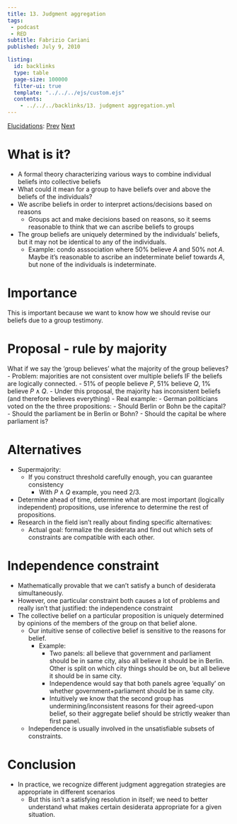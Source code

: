 ```yaml
---
title: 13. Judgment aggregation
tags: 
 - podcast
 - RED
subtitle: Fabrizio Cariani
published: July 9, 2010

listing:
  id: backlinks
  type: table
  page-size: 100000
  filter-ui: true
  template: "../../../ejs/custom.ejs"
  contents:
    - ../../../backlinks/13. judgment aggregation.yml
---
```


[Elucidations](/docs/phil/elucidations/Elucidations.html): [Prev](/docs/phil/elucidations/12. Contextualism.html) [Next](/docs/phil/elucidations/14. Skepticism.html)

# What is it?
- A formal theory characterizing various ways to combine individual beliefs into 
  collective beliefs
- What could it mean for a group to have beliefs over and above the beliefs of 
  the individuals?
- We ascribe beliefs in order to interpret actions/decisions based on reasons
    - Groups act and make decisions based on reasons, so it seems reasonable to 
      think that we can ascribe beliefs to groups
- The group beliefs are uniquely determined by the individuals' beliefs, but it 
  may not be identical to any of the individuals.
    - Example: condo asssociation where 50% believe $A$ and 50% not $A$. Maybe 
      it's reasonable to ascribe an indeterminate belief towards $A$, but none 
      of the individuals is indeterminate.

# Importance
This is important because we want to know how we should revise our beliefs due 
to a group testimony.

# Proposal - rule by majority
What if we say the 'group believes' what the majority of the group believes?
- Problem: majorities are not consistent over multiple beliefs IF the beliefs 
  are logically connected.
    - 51% of people believe $P$, 51% believe $Q$, 1% believe $P\land Q$.
    - Under this proposal, the majority has inconsistent beliefs (and therefore 
      believes everything)
- Real example:
    - German politicians voted on the the three propositions:
      - Should Berlin or Bohn be the capital?
      - Should the parliament be in Berlin or Bohn?
      - Should the capital be where parliament is?

# Alternatives

- Supermajority:
    - If you construct threshold carefully enough, you can guarantee consistency
      - With $P\land Q$ example, you need 2/3.
- Determine ahead of time, determine what are most important (logically 
  independent) propositions, use inference to determine the rest of 
  propositions.
- Research in the field isn't really about finding specific alternatives:
    - Actual goal: formalize the desiderata and find out which sets of 
      constraints are compatible with each other.


# Independence constraint

- Mathematically provable that we can't satisfy a bunch of desiderata 
  simultaneously.
- However, one particular constraint both causes a lot of problems and really 
  isn't that justified: the independence constraint
- The collective belief on a particular proposition is uniquely determined by 
  opinions of the members of the group on that belief alone.
  - Our intuitive sense of collective belief is sensitive to the reasons for 
    belief.
    - Example:
      - Two panels: all believe that government and parliament should be in same 
        city, also all believe it should be in Berlin. Other is split on which 
        city things should be on, but all believe it should be in same city.
      - Independence would say that both panels agree 'equally' on whether 
        government+parliament should be in same city.
      - Intuitively we know that the second group has undermining/inconsistent 
        reasons for their agreed-upon belief, so their aggregate belief should 
        be strictly weaker than first panel.
  - Independence is usually involved in the unsatisfiable subsets of 
    constraints.

# Conclusion
- In practice, we recognize different judgment aggregation strategies are 
  appropriate in different scenarios
  - But this isn't a satisfying resolution in itself; we need to better 
    understand what makes certain desiderata appropriate for a given situation.
    